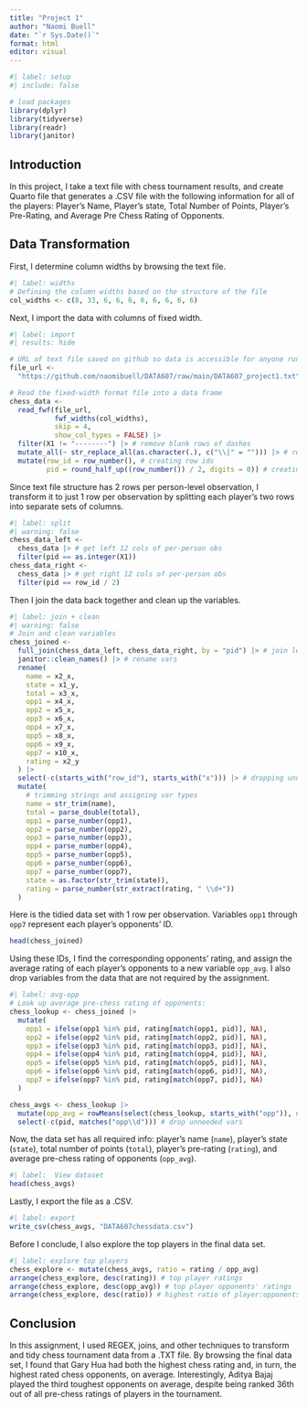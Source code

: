 ```yaml
---
title: "Project 1"
author: "Naomi Buell"
date: "`r Sys.Date()`"
format: html
editor: visual
---
```


```r
#| label: setup
#| include: false

# load packages
library(dplyr)
library(tidyverse)
library(readr)
library(janitor)
```

## Introduction

In this project, I take a text file with chess tournament results, and create Quarto file that generates a .CSV file with the following information for all of the players: Player's Name, Player’s state, Total Number of Points, Player’s Pre-Rating, and Average Pre Chess Rating of Opponents.

## Data Transformation

First, I determine column widths by browsing the text file.

```r
#| label: widths
# Defining the column widths based on the structure of the file
col_widths <- c(8, 33, 6, 6, 6, 6, 6, 6, 6, 6)
```

Next, I import the data with columns of fixed width.

```r
#| label: import
#| results: hide

# URL of text file saved on github so data is accessible for anyone running the script.
file_url <-
  "https://github.com/naomibuell/DATA607/raw/main/DATA607_project1.txt"

# Read the fixed-width format file into a data frame
chess_data <-
  read_fwf(file_url,
           fwf_widths(col_widths),
           skip = 4,
           show_col_types = FALSE) |>
  filter(X1 != "--------") |> # remove blank rows of dashes
  mutate_all(~ str_replace_all(as.character(.), c("\\|" = ""))) |> # removing "|"s from the data
  mutate(row_id = row_number(), # creating row ids
         pid = round_half_up((row_number()) / 2, digits = 0)) # creating person IDs
```

Since text file structure has 2 rows per person-level observation, I transform it to just 1 row per observation by splitting each player's two rows into separate sets of columns.

```r
#| label: split
#| warning: false
chess_data_left <-
  chess_data |> # get left 12 cols of per-person obs
  filter(pid == as.integer(X1))
chess_data_right <-
  chess_data |> # get right 12 cols of per-person obs
  filter(pid == row_id / 2)
```

Then I join the data back together and clean up the variables.

```r
#| label: join + clean
#| warning: false
# Join and clean variables
chess_joined <-
  full_join(chess_data_left, chess_data_right, by = "pid") |> # join left and right sides of data based on pid var
  janitor::clean_names() |> # rename vars
  rename(
    name = x2_x,
    state = x1_y,
    total = x3_x,
    opp1 = x4_x,
    opp2 = x5_x,
    opp3 = x6_x,
    opp4 = x7_x,
    opp5 = x8_x,
    opp6 = x9_x,
    opp7 = x10_x,
    rating = x2_y
  ) |>
  select(-c(starts_with("row_id"), starts_with("x"))) |> # dropping unneeded columns
  mutate(
    # trimming strings and assigning var types
    name = str_trim(name),
    total = parse_double(total),
    opp1 = parse_number(opp1),
    opp2 = parse_number(opp2),
    opp3 = parse_number(opp3),
    opp4 = parse_number(opp4),
    opp5 = parse_number(opp5),
    opp6 = parse_number(opp6),
    opp7 = parse_number(opp7),
    state = as.factor(str_trim(state)),
    rating = parse_number(str_extract(rating, " \\d+"))
  )
```

Here is the tidied data set with 1 row per observation. Variables `opp1` through `opp7` represent each player's opponents' ID.

```r
head(chess_joined)
```

Using these IDs, I find the corresponding opponents' rating, and assign the average rating of each player's opponents to a new variable `opp_avg`. I also drop variables from the data that are not required by the assignment.

```r
#| label: avg-opp
# Look up average pre-chess rating of opponents:
chess_lookup <- chess_joined |>
  mutate(
    opp1 = ifelse(opp1 %in% pid, rating[match(opp1, pid)], NA),
    opp2 = ifelse(opp2 %in% pid, rating[match(opp2, pid)], NA),
    opp3 = ifelse(opp3 %in% pid, rating[match(opp3, pid)], NA),
    opp4 = ifelse(opp4 %in% pid, rating[match(opp4, pid)], NA),
    opp5 = ifelse(opp5 %in% pid, rating[match(opp5, pid)], NA),
    opp6 = ifelse(opp6 %in% pid, rating[match(opp6, pid)], NA),
    opp7 = ifelse(opp7 %in% pid, rating[match(opp7, pid)], NA)
  )

chess_avgs <- chess_lookup |>
  mutate(opp_avg = rowMeans(select(chess_lookup, starts_with("opp")), na.rm = TRUE)) |>
  select(-c(pid, matches("opp\\d"))) # drop unneeded vars
```

Now, the data set has all required info: player's name (`name`), player's state (`state`), total number of points (`total`), player's pre-rating (`rating`), and average pre-chess rating of opponents (`opp_avg`).

```r
#| label:  View dataset
head(chess_avgs)
```

Lastly, I export the file as a .CSV.

```r
#| label: export
write_csv(chess_avgs, "DATA607chessdata.csv")
```

Before I conclude, I also explore the top players in the final data set.

```r
#| label: explore top players
chess_explore <- mutate(chess_avgs, ratio = rating / opp_avg)
arrange(chess_explore, desc(rating)) # top player ratings
arrange(chess_explore, desc(opp_avg)) # top player opponents' ratings
arrange(chess_explore, desc(ratio)) # highest ratio of player:opponents ratings
```

## Conclusion

In this assignment, I used REGEX, joins, and other techniques to transform and tidy chess tournament data from a .TXT file. By browsing the final data set, I found that Gary Hua had both the highest chess rating and, in turn, the highest rated chess opponents, on average. Interestingly, Aditya Bajaj played the third toughest opponents on average, despite being ranked 36th out of all pre-chess ratings of players in the tournament.
